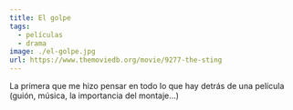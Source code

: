 ```yaml
---
title: El golpe
tags:
  - películas
  - drama
image: ./el-golpe.jpg
url: https://www.themoviedb.org/movie/9277-the-sting
---
```


La primera que me hizo pensar en todo lo que hay detrás de una película (guión, música, la importancia del montaje...)
